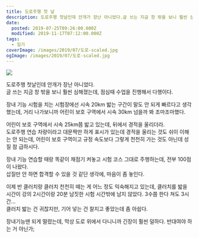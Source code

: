 ```yaml
---
title: 도로주행 첫 날
description: 도로주행 첫날인데 안개가 장난 아니었다.글 쓰는 지금 창 밖을 보니 훨씬 심해졌는데, 점심때 수업을 진행해서 다행이다. 장내 기능 시험을 치는 시험장에선 시속 20km 밟는 구간이 말도 안 되게 빠르다고 생각했는데, 거리 나가보니까 어린이 보호 구역에서 시속 30km 넘을까 봐 조마조마했다. 어린이 보호 구역에서 시속 25km쯤 밟고 있는데, 뒤에서 경적을 울리더라.도로주행 연습 차량이라고 대문짝만 하게 표시가
date:
  posted: 2019-07-25T09:26:00.000Z
  modified: 2019-11-17T07:12:00.000Z
tags:
  - 일기
coverImage: /images/2019/07/도로-scaled.jpg
ogImage: /images/2019/07/도로-scaled.jpg
---
```


![](/images/2019/07/도로.jpg)

도로주행 첫날인데 안개가 장난 아니었다.  
글 쓰는 지금 창 밖을 보니 훨씬 심해졌는데, 점심때 수업을 진행해서 다행이다.

장내 기능 시험을 치는 시험장에선 시속 20km 밟는 구간이 말도 안 되게 빠르다고 생각했는데, 거리 나가보니까 어린이 보호 구역에서 시속 30km 넘을까 봐 조마조마했다.

어린이 보호 구역에서 시속 25km쯤 밟고 있는데, 뒤에서 경적을 울리더라.  
도로주행 연습 차량이라고 대문짝만 하게 표시가 있는데 경적을 울리는 것도 쉬이 이해는 안 되는데, 어린이 보호 구역이고 규정 속도보다 그렇게 천천히 가는 것도 아닌데 성질 참 급하시다.

장내 기능 연습할 때랑 똑같이 채점기 켜놓고 시험 코스 그대로 주행하는데, 전부 100점이 나왔다.  
삽질만 안 하면 합격할 수 있을 것 같단 생각에, 마음이 좀 놓인다.

이제 반 클러치랑 클러치 천천히 떼는 게 어느 정도 익숙해지고 있는데, 클러치를 밟을 시간이 강의 2시간이랑 20분 남짓한 시험 시간밖에 남지 않았다. 3수쯤 한다 쳐도 3시간…  
클러치 밟는 건 귀찮지만, 기어 넣는 건 찰지고 좋았는데 좀 아쉽다.

장내기능땐 되게 떨렸는데, 막상 도로 위에서 다니니까 긴장이 훨씬 덜하다. 반대여야 하는 거 아닌가;